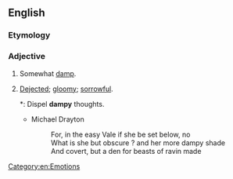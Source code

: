 ==English==

===Etymology===
{{suffix|en|damp|y}}

===Adjective===
{{en-adj}}

# {{lb|en|obsolete}} Somewhat [[damp]].
# {{lb|en|obsolete}} [[dejected|Dejected]]; [[gloomy]]; [[sorrowful]].
#*: Dispel '''dampy''' thoughts.
#* Michael Drayton
#*: For, in the easy Vale if she be set below, no 
#*: What is she but obscure ? and her more dampy shade
#*: And covert, but a den for beasts of ravin made

[[Category:en:Emotions]]